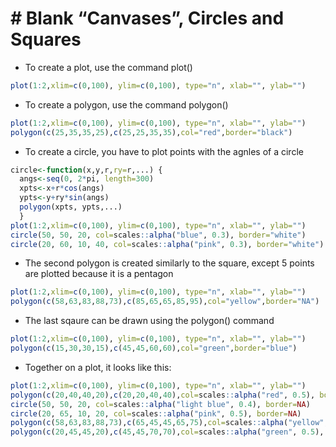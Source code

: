 # Blank "Canvases", Circles and Squares
========================================================

- To create a plot, use the command plot()

```r
plot(1:2,xlim=c(0,100), ylim=c(0,100), type="n", xlab="", ylab="")
```

- To create a polygon, use the command polygon()

```r
plot(1:2,xlim=c(0,100), ylim=c(0,100), type="n", xlab="", ylab="")
polygon(c(25,35,35,25),c(25,25,35,35),col="red",border="black")
```

- To create a circle, you have to plot points with the agnles of a circle
```r
circle<-function(x,y,r,ry=r,...) {
  angs<-seq(0, 2*pi, length=300)
  xpts<-x+r*cos(angs)
  ypts<-y+ry*sin(angs)
  polygon(xpts, ypts,...)
  }
plot(1:2,xlim=c(0,100), ylim=c(0,100), type="n", xlab="", ylab="")
circle(50, 50, 20, col=scales::alpha("blue", 0.3), border="white")
circle(20, 60, 10, 40, col=scales::alpha("pink", 0.3), border="white")
```

- The second polygon is created similarly to the square, except 5 points are plotted because it is a pentagon
```r
plot(1:2,xlim=c(0,100), ylim=c(0,100), type="n", xlab="", ylab="")
polygon(c(58,63,83,88,73),c(85,65,65,85,95),col="yellow",border="NA")
```

- The last sqaure can be drawn using the polygon() command
```r
plot(1:2,xlim=c(0,100), ylim=c(0,100), type="n", xlab="", ylab="")
polygon(c(15,30,30,15),c(45,45,60,60),col="green",border="blue")
```

- Together on a plot, it looks like this:
```r
plot(1:2,xlim=c(0,100), ylim=c(0,100), type="n", xlab="", ylab="")
polygon(c(20,40,40,20),c(20,20,40,40),col=scales::alpha("red", 0.5), border="black")
circle(50, 50, 20, col=scales::alpha("light blue", 0.4), border=NA)
circle(20, 65, 10, 20, col=scales::alpha("pink", 0.5), border=NA)
polygon(c(58,63,83,88,73),c(65,45,45,65,75),col=scales::alpha("yellow", 0.5), border=NA)
polygon(c(20,45,45,20),c(45,45,70,70),col=scales::alpha("green", 0.5), border="blue", lwd = 4)
```

